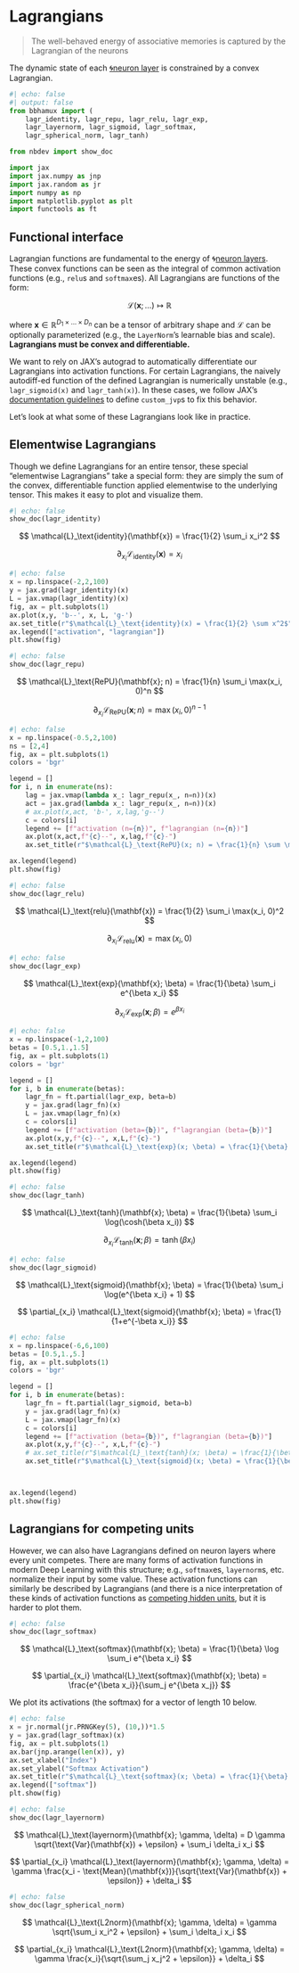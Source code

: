 # Lagrangians

> The well-behaved energy of associative memories is captured by the Lagrangian of the neurons

The dynamic state of each [🌀neuron layer](./02_neurons.qmd) is constrained by a convex Lagrangian.


```python
#| echo: false
#| output: false
from bbhamux import (
    lagr_identity, lagr_repu, lagr_relu, lagr_exp, 
    lagr_layernorm, lagr_sigmoid, lagr_softmax, 
    lagr_spherical_norm, lagr_tanh)

from nbdev import show_doc

import jax
import jax.numpy as jnp
import jax.random as jr
import numpy as np
import matplotlib.pyplot as plt
import functools as ft
```

## Functional interface

Lagrangian functions are fundamental to the energy of 🌀[neuron layers](./02_neurons.qmd). These convex functions can be seen as the integral of common activation functions (e.g., `relu`s and `softmax`es). All Lagrangians are functions of the form:

$$\mathcal{L}(\mathbf{x};\ldots) \mapsto \mathbb{R}$$

where $\mathbf{x} \in \mathbb{R}^{D_1 \times \ldots \times D_n}$ can be a tensor of arbitrary shape and $\mathcal{L}$ can be optionally parameterized (e.g., the `LayerNorm`'s learnable bias and scale). **Lagrangians must be convex and differentiable.**

We want to rely on JAX's autograd to automatically differentiate our Lagrangians into activation functions. For certain Lagrangians, the naively autodiff-ed function of the defined Lagrangian is numerically unstable (e.g., `lagr_sigmoid(x)` and `lagr_tanh(x)`). In these cases, we follow JAX's [documentation guidelines](https://jax.readthedocs.io/en/latest/notebooks/Custom_derivative_rules_for_Python_code.html) to define `custom_jvp`s to fix this behavior.

Let's look at what some of these Lagrangians look like in practice.

## Elementwise Lagrangians

Though we define Lagrangians for an entire tensor, these special "elementwise Lagrangians" take a special form: they are simply the sum of the convex, differentiable function applied elementwise to the underlying tensor. This makes it easy to plot and visualize them.

```python
#| echo: false
show_doc(lagr_identity)
```

$$
\mathcal{L}_\text{identity}(\mathbf{x}) = \frac{1}{2} \sum_i x_i^2
$$

$$
\partial_{x_i} \mathcal{L}_\text{identity}(\mathbf{x}) = x_i
$$


```python
#| echo: false
x = np.linspace(-2,2,100)
y = jax.grad(lagr_identity)(x)
L = jax.vmap(lagr_identity)(x)
fig, ax = plt.subplots(1)
ax.plot(x,y, 'b--', x, L, 'g-')
ax.set_title(r"$\mathcal{L}_\text{identity}(x) = \frac{1}{2} \sum x^2$")
ax.legend(["activation", "lagrangian"])
plt.show(fig)
```



```python
#| echo: false
show_doc(lagr_repu)
```

$$
\mathcal{L}_\text{RePU}(\mathbf{x}; n) = \frac{1}{n} \sum_i \max(x_i, 0)^n
$$

$$
\partial_{x_i} \mathcal{L}_\text{RePU}(\mathbf{x}; n) = \max(x_i, 0)^{n-1}
$$


```python
#| echo: false
x = np.linspace(-0.5,2,100)
ns = [2,4]
fig, ax = plt.subplots(1)
colors = 'bgr'

legend = []
for i, n in enumerate(ns):
    lag = jax.vmap(lambda x_: lagr_repu(x_, n=n))(x)
    act = jax.grad(lambda x_: lagr_repu(x_, n=n))(x)
    # ax.plot(x,act, 'b-', x,lag,'g--')
    c = colors[i]
    legend += [f"activation (n={n})", f"lagrangian (n={n})"]
    ax.plot(x,act,f"{c}--", x,lag,f"{c}-")
    ax.set_title(r"$\mathcal{L}_\text{RePU}(x; n) = \frac{1}{n} \sum \max(x, 0)^n$")

ax.legend(legend)
plt.show(fig)
```


```python
#| echo: false
show_doc(lagr_relu)
```

$$
\mathcal{L}_\text{relu}(\mathbf{x}) = \frac{1}{2} \sum_i \max(x_i, 0)^2
$$

$$
\partial_{x_i} \mathcal{L}_\text{relu}(\mathbf{x}) = \max(x_i, 0)
$$


```python
#| echo: false
show_doc(lagr_exp)
```

$$
\mathcal{L}_\text{exp}(\mathbf{x}; \beta) = \frac{1}{\beta} \sum_i e^{\beta x_i}
$$

$$
\partial_{x_i} \mathcal{L}_\text{exp}(\mathbf{x}; \beta) = e^{\beta x_i}
$$


```python
#| echo: false
x = np.linspace(-1,2,100)
betas = [0.5,1.,1.5]
fig, ax = plt.subplots(1)
colors = 'bgr'

legend = []
for i, b in enumerate(betas):
    lagr_fn = ft.partial(lagr_exp, beta=b)
    y = jax.grad(lagr_fn)(x)
    L = jax.vmap(lagr_fn)(x)
    c = colors[i]
    legend += [f"activation (beta={b})", f"lagrangian (beta={b})"]
    ax.plot(x,y,f"{c}--", x,L,f"{c}-")
    ax.set_title(r"$\mathcal{L}_\text{exp}(x; \beta) = \frac{1}{\beta} \sum_i e^{\beta x_i}$")

ax.legend(legend)
plt.show(fig)
```

```python
#| echo: false
show_doc(lagr_tanh)
```

$$
\mathcal{L}_\text{tanh}(\mathbf{x}; \beta) = \frac{1}{\beta} \sum_i \log(\cosh(\beta x_i))
$$

$$
\partial_{x_i} \mathcal{L}_\text{tanh}(\mathbf{x}; \beta) = \tanh(\beta x_i)
$$


```python
#| echo: false
show_doc(lagr_sigmoid)
```

$$
\mathcal{L}_\text{sigmoid}(\mathbf{x}; \beta) = \frac{1}{\beta} \sum_i \log(e^{\beta x_i} + 1)
$$

$$
\partial_{x_i} \mathcal{L}_\text{sigmoid}(\mathbf{x}; \beta) = \frac{1}{1+e^{-\beta x_i}}
$$


```python
#| echo: false
x = np.linspace(-6,6,100)
betas = [0.5,1.,5.]
fig, ax = plt.subplots(1)
colors = 'bgr'

legend = []
for i, b in enumerate(betas):
    lagr_fn = ft.partial(lagr_sigmoid, beta=b)
    y = jax.grad(lagr_fn)(x)
    L = jax.vmap(lagr_fn)(x)
    c = colors[i]
    legend += [f"activation (beta={b})", f"lagrangian (beta={b})"]
    ax.plot(x,y,f"{c}--", x,L,f"{c}-")
    # ax.set_title(r"$\mathcal{L}_\text{tanh}(x; \beta) = \frac{1}{\beta} \sum \log(\cosh(\beta x))$")
    ax.set_title(r"$\mathcal{L}_\text{sigmoid}(x; \beta) = \frac{1}{\beta} \sum \log(e^{\beta x} + 1)$")



ax.legend(legend)
plt.show(fig)
```


## Lagrangians for competing units

However, we can also have Lagrangians defined on neuron layers where every unit competes. There are many forms of activation functions in modern Deep Learning with this structure; e.g., `softmax`es, `layernorm`s, etc. normalize their input by some value. These activation functions can similarly be described by Lagrangians (and there is a nice interpretation of these kinds of activation functions as [competing hidden units](https://arxiv.org/abs/1806.10181), but it is harder to plot them.


```python
#| echo: false
show_doc(lagr_softmax)
```

$$
\mathcal{L}_\text{softmax}(\mathbf{x}; \beta) = \frac{1}{\beta} \log \sum_i e^{\beta x_i}
$$

$$
\partial_{x_i} \mathcal{L}_\text{softmax}(\mathbf{x}; \beta) = \frac{e^{\beta x_i}}{\sum_j e^{\beta x_j}}
$$

We plot its activations (the softmax) for a vector of length 10 below.

```python
#| echo: false
x = jr.normal(jr.PRNGKey(5), (10,))*1.5
y = jax.grad(lagr_softmax)(x)
fig, ax = plt.subplots(1)
ax.bar(jnp.arange(len(x)), y)
ax.set_xlabel("Index")
ax.set_ylabel("Softmax Activation")
ax.set_title(r"$\mathcal{L}_\text{softmax}(x; \beta) = \frac{1}{\beta} \log \sum_i e^{\beta x_i}$, where $\beta = 1$")
ax.legend(["softmax"])
plt.show(fig)
```


```python
#| echo: false
show_doc(lagr_layernorm)
```

$$
\mathcal{L}_\text{layernorm}(\mathbf{x}; \gamma, \delta) = D \gamma \sqrt{\text{Var}(\mathbf{x}) + \epsilon} + \sum_i \delta_i x_i
$$

$$
\partial_{x_i} \mathcal{L}_\text{layernorm}(\mathbf{x}; \gamma, \delta) = \gamma \frac{x_i - \text{Mean}(\mathbf{x})}{\sqrt{\text{Var}(\mathbf{x}) + \epsilon}} + \delta_i
$$


```python
#| echo: false
show_doc(lagr_spherical_norm)
```

$$
\mathcal{L}_\text{L2norm}(\mathbf{x}; \gamma, \delta) = \gamma \sqrt{\sum_i x_i^2 + \epsilon} + \sum_i \delta_i x_i
$$

$$
\partial_{x_i} \mathcal{L}_\text{L2norm}(\mathbf{x}; \gamma, \delta) = \gamma \frac{x_i}{\sqrt{\sum_j x_j^2 + \epsilon}} + \delta_i
$$